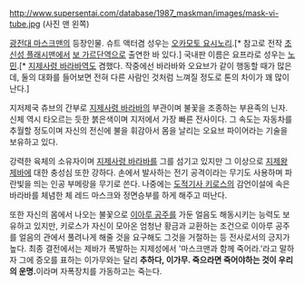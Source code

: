 http://www.supersentai.com/database/1987_maskman/images/mask-vi-tube.jpg
(사진 맨 왼쪽)

[[광전대 마스크맨]]의 등장인물. 슈트 액터겸 성우는 [[오카모토 요시노리]].[* 참고로 전작 [[초신성 플래시맨]]에서 [[보 가르단]]역으로 출연한 바 있다.] 국내판 이름은 요프라로 성우는 [[노민]].[* [[지제사령 바라바]]역도 겸했다. 작중에선 바라바와 오요브가 같이 행동할 때가 많은데, 둘의 대화를 들어보면 전혀 다른 사람인 것처럼 느껴질 정도로 톤의 차이가 꽤 많이 난다.]

지저제국 츄브의 간부로 [[지제사령 바라바]]의 부관이며 불꽃을 조종하는 부욘족의 닌자. 신체 역시 타오르는 듯한 붉은색이며 지저에서 가장 빠른 전사이다. 그 속도는 자동차를 추월할 정도이며 자신의 전신에 불을 휘감아서 몸을 날리는 오요브 파이어라는 기술을 보유하고 있다. 

강력한 육체의 소유자이며 [[지제사령 바라바]]를 그를 섬기고 있지만 그 이상으로 [[지제왕 제바]]에 대한 충성심 또한 강하다. 손에서 발사하는 전기 공격이라는 무기도 사용하며 파란빛을 띄는 인공 부메랑을 무기로 쓴다. 나중에는 [[도적기사 키로스]]의 감언이설에 속은 바라바를 체념한 체 레드 마스크와 정면승부를 하게 해주고 떠난다. 

또한 자신의 몸에서 나오는 불꽃으로 [[이아루 공주]]를 가둔 얼음도 해동시키는 능력도 보유하고 있지만, 키로스가 자신이 모아온 엄청난 황금과 교환하는 조건으로 이아루 공주를 얼음의 관에서 풀려나게 해줄 것을 요구해도 그것을 거절하는 등 전사로서의 긍지가 높다. 최종 결전에서는 제바가 폭발하는 지제성에서 '마스크맨과 함께 죽어라.'라고 말하자 그에 증오를 표하는 이가무와는 달리 '''추하다, 이가무. 죽으라면 죽어야하는 것이 우리의 운명.'''이라며 자폭장치를 가동하고는 죽는다.

